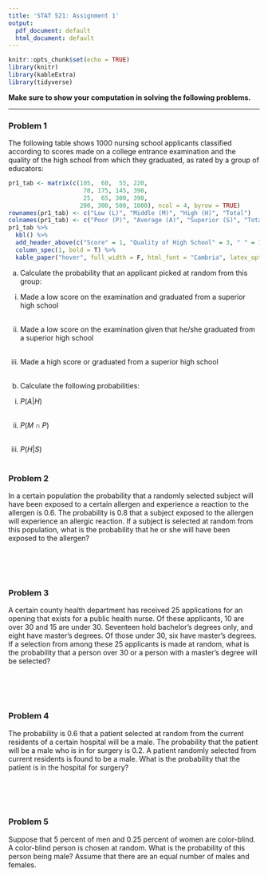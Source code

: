 ```yaml
---
title: 'STAT 521: Assignment 1'
output:
  pdf_document: default
  html_document: default
---
```


```r
knitr::opts_chunk$set(echo = TRUE)
library(knitr)
library(kableExtra)
library(tidyverse)
```
**Make sure to show your computation in solving the following problems.**

******

### Problem 1
The following table shows 1000 nursing school applicants classified according to scores made on a college entrance examination and the quality of the high school from which they graduated, as rated by a group of educators:

```r
pr1_tab <- matrix(c(105,  60,  55, 220,
                     70, 175, 145, 390,
                     25,  65, 300, 390,
                    200, 300, 500, 1000), ncol = 4, byrow = TRUE)
rownames(pr1_tab) <- c("Low (L)", "Middle (M)", "High (H)", "Total")
colnames(pr1_tab) <- c("Poor (P)", "Average (A)", "Superior (S)", "Total")
pr1_tab %>% 
  kbl() %>%
  add_header_above(c("Score" = 1, "Quality of High School" = 3, " " = 1)) %>% 
  column_spec(1, bold = T) %>%
  kable_paper("hover", full_width = F, html_font = "Cambria", latex_options = "HOLD_position")
```

a)	Calculate the probability that an applicant picked at random from this group:<br>

  i.	Made a low score on the examination and graduated from a superior high school <br><br>

  ii.	Made a low score on the examination given that he/she graduated from a superior high school <br><br>

  iii.	Made a high score or graduated from a superior high school <br><br>

b)	Calculate the following probabilities:<br>

  i.	$P(A | H)$ <br><br>

  ii.	$P(M \cap P)$<br><br>

  iii.	$P(H | S)$<br><br>
 
### Problem 2
In a certain population the probability that a randomly selected subject will have been exposed to a certain allergen and experience a reaction to the allergen is 0.6. The probability is 0.8 that a subject exposed to the allergen will experience an allergic reaction. If a subject is selected at random from this population, what is the probability that he or she will have been exposed to the allergen?
<br><br><br><br><br>

### Problem 3
A certain county health department has received 25 applications for an opening that exists for a public health nurse. Of these applicants, 10 are over 30 and 15 are under 30. Seventeen hold bachelor’s degrees only, and eight have master’s degrees. Of those under 30, six have master’s degrees. If a selection from among these 25 applicants is made at random, what is the probability that a person over 30 or a person with a master’s degree will be selected?
<br><br><br><br><br>

### Problem 4
The probability is 0.6 that a patient selected at random from the current residents of a certain hospital will be a male. The probability that the patient will be a male who is in for surgery is 0.2. A patient randomly selected from current residents is found to be a male. What is the probability that the patient is in the hospital for surgery?
<br><br><br><br><br>

### Problem 5
Suppose that 5 percent of men and 0.25 percent of women are color-blind. A color-blind person is chosen at random. What is the probability of this person being male? Assume that there are an equal number of males and females.
<br><br><br><br><br>
<br><br><br><br><br>

